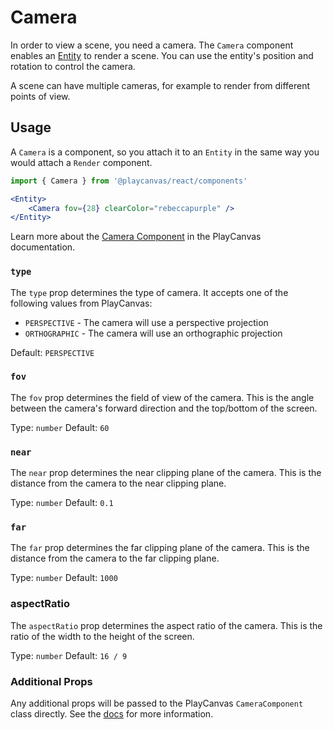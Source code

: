 # Camera

In order to view a scene, you need a camera. The `Camera` component enables an [Entity](/api/entity) to render a scene. You can use the entity's position and rotation to control the camera.

A scene can have multiple cameras, for example to render from different points of view.

## Usage

A `Camera` is a component, so you attach it to an `Entity` in the same way you would attach a `Render` component.

```jsx copy
import { Camera } from '@playcanvas/react/components'

<Entity>
    <Camera fov={28} clearColor="rebeccapurple" />
</Entity>
```

Learn more about the [Camera Component](https://api.playcanvas.com/classes/Engine.CameraComponent.html) in the PlayCanvas documentation.


### `type`
The `type` prop determines the type of camera. It accepts one of the following values from PlayCanvas:

- `PERSPECTIVE` - The camera will use a perspective projection
- `ORTHOGRAPHIC` - The camera will use an orthographic projection

Default: `PERSPECTIVE`

### `fov`
The `fov` prop determines the field of view of the camera. This is the angle between the camera's forward direction and the top/bottom of the screen.

Type: `number`
Default: `60`

### `near`
The `near` prop determines the near clipping plane of the camera. This is the distance from the camera to the near clipping plane.

Type: `number`
Default: `0.1`

### `far`
The `far` prop determines the far clipping plane of the camera. This is the distance from the camera to the far clipping plane.

Type: `number`
Default: `1000`

### aspectRatio
The `aspectRatio` prop determines the aspect ratio of the camera. This is the ratio of the width to the height of the screen.

Type: `number`
Default: `16 / 9`


### Additional Props

Any additional props will be passed to the PlayCanvas `CameraComponent` class directly. See the [docs](https://api.playcanvas.com/classes/Engine.CameraComponent.html) for more information.










